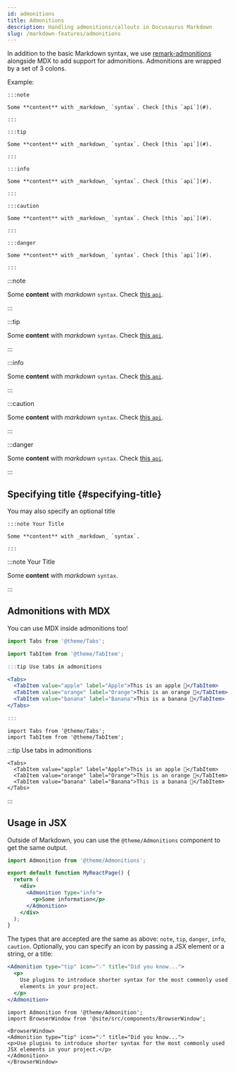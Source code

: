 ```yaml
---
id: admonitions
title: Admonitions
description: Handling admonitions/callouts in Docusaurus Markdown
slug: /markdown-features/admonitions
---
```


In addition to the basic Markdown syntax, we use [remark-admonitions](https://github.com/elviswolcott/remark-admonitions) alongside MDX to add support for admonitions. Admonitions are wrapped by a set of 3 colons.

Example:

    :::note

    Some **content** with _markdown_ `syntax`. Check [this `api`](#).

    :::

    :::tip

    Some **content** with _markdown_ `syntax`. Check [this `api`](#).

    :::

    :::info

    Some **content** with _markdown_ `syntax`. Check [this `api`](#).

    :::

    :::caution

    Some **content** with _markdown_ `syntax`. Check [this `api`](#).

    :::

    :::danger

    Some **content** with _markdown_ `syntax`. Check [this `api`](#).

    :::

:::note

Some **content** with _markdown_ `syntax`. Check [this `api`](#).

:::

:::tip

Some **content** with _markdown_ `syntax`. Check [this `api`](#).

:::

:::info

Some **content** with _markdown_ `syntax`. Check [this `api`](#).

:::

:::caution

Some **content** with _markdown_ `syntax`. Check [this `api`](#).

:::

:::danger

Some **content** with _markdown_ `syntax`. Check [this `api`](#).

:::

## Specifying title {#specifying-title}

You may also specify an optional title

    :::note Your Title

    Some **content** with _markdown_ `syntax`.

    :::

:::note Your Title

Some **content** with _markdown_ `syntax`.

:::

## Admonitions with MDX

You can use MDX inside admonitions too!

```jsx
import Tabs from '@theme/Tabs';

import TabItem from '@theme/TabItem';

:::tip Use tabs in admonitions

<Tabs>
  <TabItem value="apple" label="Apple">This is an apple 🍎</TabItem>
  <TabItem value="orange" label="Orange">This is an orange 🍊</TabItem>
  <TabItem value="banana" label="Banana">This is a banana 🍌</TabItem>
</Tabs>

:::
```

```mdx-code-block
import Tabs from '@theme/Tabs';
import TabItem from '@theme/TabItem';
```

:::tip Use tabs in admonitions

```mdx-code-block
<Tabs>
  <TabItem value="apple" label="Apple">This is an apple 🍎</TabItem>
  <TabItem value="orange" label="Orange">This is an orange 🍊</TabItem>
  <TabItem value="banana" label="Banana">This is a banana 🍌</TabItem>
</Tabs>
```

:::

## Usage in JSX

Outside of Markdown, you can use the `@theme/Admonitions` component to get the same output.

```jsx title="MyReactPage.jsx"
import Admonition from '@theme/Admonitions';

export default function MyReactPage() {
  return (
    <div>
      <Admonition type="info">
        <p>Some information</p>
      </Admonition>
    </div>
  );
}
```

The types that are accepted are the same as above: `note`, `tip`, `danger`, `info`, `caution`. Optionally, you can specify an icon by passing a JSX element or a string, or a title:

```jsx title="MyReactPage.jsx"
<Admonition type="tip" icon="💡" title="Did you know...">
  <p>
    Use plugins to introduce shorter syntax for the most commonly used JSX
    elements in your project.
  </p>
</Admonition>
```

```mdx-code-block
import Admonition from '@theme/Admonition';
import BrowserWindow from '@site/src/components/BrowserWindow';

<BrowserWindow>
<Admonition type="tip" icon="💡" title="Did you know...">
<p>Use plugins to introduce shorter syntax for the most commonly used JSX elements in your project.</p>
</Admonition>
</BrowserWindow>
```
